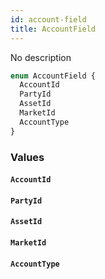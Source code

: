 ```yaml
---
id: account-field
title: AccountField
---
```



No description

```graphql
enum AccountField {
  AccountId
  PartyId
  AssetId
  MarketId
  AccountType
}
```


### Values

#### `AccountId` 




#### `PartyId` 




#### `AssetId` 




#### `MarketId` 




#### `AccountType` 






